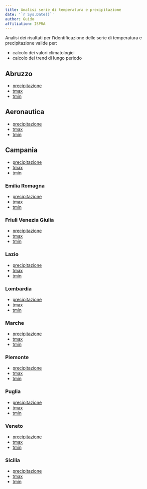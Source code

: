 ```yaml
---
title: Analisi serie di temperatura e precipitazione
date: '`r Sys.Date()`'
author: Guido
affiliation: ISPRA
---
```


Analisi dei risultati per l'identificazione delle serie di temperatura e precipitazione valide per:

- calcolo dei valori climatologici
- calcolo dei trend di lungo periodo

## Abruzzo

- [precipitazione](./abruzzo/prcp.abruzzo.descrizioneSerie.html)
- [tmax](./abruzzo/tmax.abruzzo.descrizioneSerie.html)
- [tmin](./abruzzo/tmin.abruzzo.descrizioneSerie.html)

## Aeronautica

- [precipitazione](./aeronautica/prcp.aeronautica.descrizioneSerie.html)
- [tmax](./aeronautica/tmax.aeronautica.descrizioneSerie.html)
- [tmin](./aeronautica/tmin.aeronautica.descrizioneSerie.html)

## Campania

- [precipitazione](./campania/prcp.campania.descrizioneSerie.html)
- [tmax](./campania/tmax.campania.descrizioneSerie.html)
- [tmin](./campania/tmin.campania.descrizioneSerie.html)

### Emilia Romagna

- [precipitazione](./emiliaromagna/prcp.emiliaromagna.descrizioneSerie.html)
- [tmax](./emiliaromagna/tmax.emiliaromagna.descrizioneSerie.html)
- [tmin](./emiliaromagna/tmin.emiliaromagna.descrizioneSerie.html)

### Friuli Venezia Giulia

- [precipitazione](./friuliveneziagiulia/prcp.friuliveneziagiulia.descrizioneSerie.html)
- [tmax](./friuliveneziagiulia/tmax.friuliveneziagiulia.descrizioneSerie.html)
- [tmin](./friuliveneziagiulia/tmin.friuliveneziagiulia.descrizioneSerie.html)

### Lazio

- [precipitazione](./lazio/prcp.lazio.descrizioneSerie.html)
- [tmax](./lazio/tmax.lazio.descrizioneSerie.html)
- [tmin](./lazio/tmin.lazio.descrizioneSerie.html)

### Lombardia

- [precipitazione](./lombardia/prcp.lombardia.descrizioneSerie.html)
- [tmax](./lombardia/tmax.lombardia.descrizioneSerie.html)
- [tmin](./lombardia/tmin.lombardia.descrizioneSerie.html)

### Marche

- [precipitazione](./marche/prcp.marche.descrizioneSerie.html)
- [tmax](./marche/tmax.marche.descrizioneSerie.html)
- [tmin](./marche/tmin.marche.descrizioneSerie.html)


### Piemonte

- [precipitazione](./piemonte/prcp.piemonte.descrizioneSerie.html)
- [tmax](./piemonte/tmax.piemonte.descrizioneSerie.html)
- [tmin](./piemonte/tmin.piemonte.descrizioneSerie.html)

### Puglia

- [precipitazione](./puglia/prcp.puglia.descrizioneSerie.html)
- [tmax](./puglia/tmax.puglia.descrizioneSerie.html)
- [tmin](./puglia/tmin.puglia.descrizioneSerie.html)

### Veneto

- [precipitazione](./veneto/prcp.veneto.descrizioneSerie.html)
- [tmax](./veneto/tmax.veneto.descrizioneSerie.html)
- [tmin](./veneto/tmin.veneto.descrizioneSerie.html)

### Sicilia

- [precipitazione](./sicilia/prcp.sicilia.descrizioneSerie.html)
- [tmax](./sicilia/tmax.sicilia.descrizioneSerie.html)
- [tmin](./sicilia/tmin.sicilia.descrizioneSerie.html)